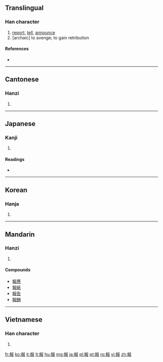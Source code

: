 {{also|报}}
==Translingual==

===Han character===
{{Han char|rn=32|rad=土|as=09|sn=12|four=4744<sub>7</sub>|canj=土十尸中水 (GJSLE)}}

# [[report]], [[tell]], [[announce]]
# [archaic] to avenge; to gain retribution

====References====
* {{Han ref|kx=0234.050|dkj=05275|dj=0471.130|hdz=10466.040|uh=5831|ud=22577|bh=B3F8|bd=46072}}

----

==Cantonese==

===Hanzi===
{{yue-hanzi|jyut=|y=bou3|sim=报}}

# {{defn|Cantonese|sort=土09}}

----

==Japanese==

===Kanji===
{{ja-kanji|grade=5|rs=土09}}

# {{defn|Japanese|sort=土09}}

====Readings====
* {{ja-readings|on=[[ほう]] (hō)|kun=[[しらせる]] (shiraseru), [[むくいる]] (mukuiru)}}

----

==Korean==

===Hanja===
{{ko-hanja|hangeul=[[보]], [[부]]|rv=bo, bu|mr=po, pu}}

# {{defn|Korean|sort=土09}}

----

==Mandarin==

===Hanzi===
{{cmn-hanzi|sim=报|pin=[[bào]] ([[bao4]])|wg=pao<sup>4</sup>}}

# {{defn|Mandarin|sort=土09}}

====Compounds====
{{top2}}
* [[報應]]
* [[報紙]]
* [[報告]]
* [[報酬]]
{{bottom}}

----

==Vietnamese==

===Han character===
{{vi-hantu|[[báo]]|rs=土09}}

# {{defn|Vietnamese|sort=土09}}

[[fr:報]]
[[ko:報]]
[[it:報]]
[[lt:報]]
[[hu:報]]
[[mg:報]]
[[ja:報]]
[[pl:報]]
[[pt:報]]
[[ro:報]]
[[vi:報]]
[[zh:報]]